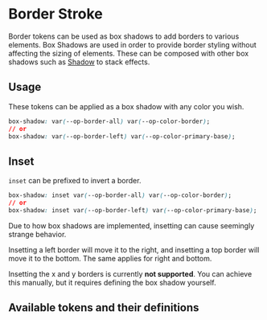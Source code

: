 
<Meta title='Tokens/Border/Border Stroke' />

# Border Stroke

Border tokens can be used as box shadows to add borders to various elements. Box Shadows are used in order to provide border styling without affecting the sizing of elements.
These can be composed with other box shadows such as [Shadow](?path=/docs/tokens-shadow--page) to stack effects.

## Usage

These tokens can be applied as a box shadow with any color you wish.

```css
box-shadow: var(--op-border-all) var(--op-color-border);
// or
box-shadow: var(--op-border-left) var(--op-color-primary-base);
```

## Inset

`inset` can be prefixed to invert a border.

```css
box-shadow: inset var(--op-border-all) var(--op-color-border);
// or
box-shadow: inset var(--op-border-left) var(--op-color-primary-base);
```

Due to how box shadows are implemented, insetting can cause seemingly strange behavior.

Insetting a left border will move it to the right, and insetting a top border will move it to the bottom. The same applies for right and bottom.

Insetting the x and y borders is currently **not supported**. You can achieve this manually, but it requires defining the box shadow yourself.

## Available tokens and their definitions

<DesignTokenDocBlock categoryName="Border Shadow" viewType="card" />

